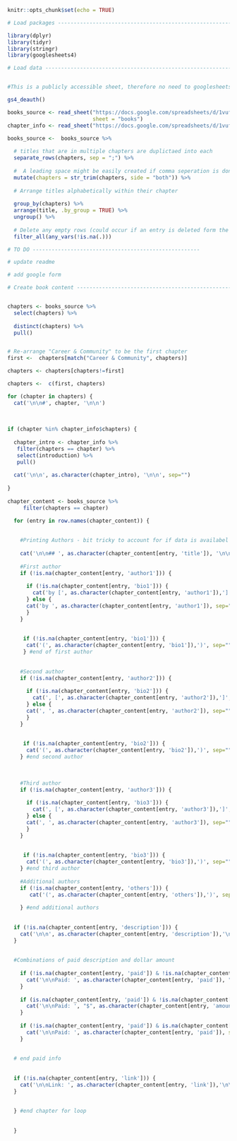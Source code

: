 ```r
knitr::opts_chunk$set(echo = TRUE)
```

```r
# Load packages -----------------------------------------------------------

library(dplyr)
library(tidyr)
library(stringr)
library(googlesheets4)

```




```r
# Load data ---------------------------------------------------------------


#This is a publicly accessible sheet, therefore no need to googlesheets4 authorisation

gs4_deauth()

books_source <- read_sheet("https://docs.google.com/spreadsheets/d/1vufdtrIzF5wbkWZUG_HGIBAXpT1C4joPx2qTh5aYzDg",
                           sheet = "books")
chapter_info <- read_sheet("https://docs.google.com/spreadsheets/d/1vufdtrIzF5wbkWZUG_HGIBAXpT1C4joPx2qTh5aYzDg/edit#gid=477753205", sheet="chapter_info")
```


```r

books_source <-  books_source %>% 
  
  # titles that are in multiple chapters are duplictaed into each
  separate_rows(chapters, sep = ";") %>% 
  
  #  A leading space might be easily created if comma seperation is done, so this removes it
  mutate(chapters = str_trim(chapters, side = "both")) %>% 
  
  # Arrange titles alphabetically within their chapter
  
  group_by(chapters) %>% 
  arrange(title, .by_group = TRUE) %>% 
  ungroup() %>% 
  
  # Delete any empty rows (could occur if an entry is deleted form the google sheet)
  filter_all(any_vars(!is.na(.)))  

```



```r
# TO DO -----------------------------------------------------

# update readme

# add google form


```



```r
# Create book content -----------------------------------------------------


chapters <- books_source %>% 
  select(chapters) %>%
  
  distinct(chapters) %>% 
  pull() 


# Re-arrange "Career & Community" to be the first chapter
first <-  chapters[match("Career & Community", chapters)]

chapters <- chapters[chapters!=first]

chapters <-  c(first, chapters)

```




```r


for (chapter in chapters) {
  cat('\n\n#', chapter, '\n\n')
 
 
  
if (chapter %in% chapter_info$chapters) {
  
  chapter_intro <- chapter_info %>% 
   filter(chapters == chapter) %>% 
   select(introduction) %>% 
   pull()
  
  cat('\n\n', as.character(chapter_intro), '\n\n', sep="")
    
}  
  
chapter_content <- books_source %>% 
     filter(chapters == chapter)

  for (entry in row.names(chapter_content)) {
    
    
    #Printing Authors - bit tricky to account for if data is availabel or not, and if a link is availabel or not. 
    
    cat('\n\n## ', as.character(chapter_content[entry, 'title']), '\n\n', sep="")
    
    #First author
    if (!is.na(chapter_content[entry, 'author1'])) {
      
      if (!is.na(chapter_content[entry, 'bio1'])) {
        cat('by [', as.character(chapter_content[entry, 'author1']),']', sep="")
      } else {
      cat('by ', as.character(chapter_content[entry, 'author1']), sep="")
      }
    }
    
      
     if (!is.na(chapter_content[entry, 'bio1'])) {
      cat('(', as.character(chapter_content[entry, 'bio1']),')', sep="")
     } #end of first author
    
    
    #Second author
    if (!is.na(chapter_content[entry, 'author2'])) {
      
      if (!is.na(chapter_content[entry, 'bio2'])) {
        cat(', [', as.character(chapter_content[entry, 'author2']),']', sep="")
      } else {
      cat(', ', as.character(chapter_content[entry, 'author2']), sep="")
      }
    }
    
      
     if (!is.na(chapter_content[entry, 'bio2'])) {
      cat('(', as.character(chapter_content[entry, 'bio2']),')', sep="")
    } #end second author
    
    
    
    #Third author
    if (!is.na(chapter_content[entry, 'author3'])) {
      
      if (!is.na(chapter_content[entry, 'bio3'])) {
        cat(', [', as.character(chapter_content[entry, 'author3']),']', sep="")
      } else {
      cat(', ', as.character(chapter_content[entry, 'author3']), sep="")
      }
    }
    
      
     if (!is.na(chapter_content[entry, 'bio3'])) {
      cat('(', as.character(chapter_content[entry, 'bio3']),')', sep="")
    } #end third author
    
    #Additional authors
    if (!is.na(chapter_content[entry, 'others'])) {
       cat('(', as.character(chapter_content[entry, 'others']),')', sep="")
      
    } #end additional authors
    
      
  if (!is.na(chapter_content[entry, 'description'])) {
    cat('\n\n', as.character(chapter_content[entry, 'description']),'\n\n', sep="")   
  }
  
     
  #Combinations of paid description and dollar amount  
  
    if (!is.na(chapter_content[entry, 'paid']) & !is.na(chapter_content[entry, 'amount_usd']) ) {
      cat('\n\nPaid: ', as.character(chapter_content[entry, 'paid']), " $", as.character(chapter_content[entry, 'amount_usd']), sep="") 
    }
    
    if (is.na(chapter_content[entry, 'paid']) & !is.na(chapter_content[entry, 'amount_usd']) ) {
      cat('\n\nPaid: ', "$", as.character(chapter_content[entry, 'amount_usd']), sep="") 
    }
    
    if (!is.na(chapter_content[entry, 'paid']) & is.na(chapter_content[entry, 'amount_usd']) ) {
      cat('\n\nPaid: ', as.character(chapter_content[entry, 'paid']), sep="") 
    }
    
    
  # end paid info
    
    
  if (!is.na(chapter_content[entry, 'link'])) {
    cat('\n\nLink: ', as.character(chapter_content[entry, 'link']),'\n\n', sep="")   
  }
    
    
  } #end chapter for loop
    
    
  }


```



